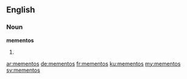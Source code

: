 ==English==

===Noun===
'''mementos'''

# {{plural of|memento}}

[[ar:mementos]]
[[de:mementos]]
[[fr:mementos]]
[[ku:mementos]]
[[my:mementos]]
[[sv:mementos]]